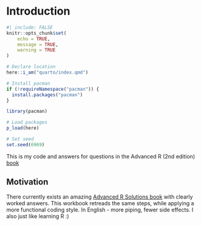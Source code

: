 # Introduction {.unnumbered}

```r
#| include: FALSE
knitr::opts_chunk$set(
	echo = TRUE,
	message = TRUE,
	warning = TRUE
)

# Declare location
here::i_am("quarto/index.qmd")

# Install pacman 
if (!requireNamespace("pacman")) {
  install.packages("pacman")
}

library(pacman)

# Load packages
p_load(here)

# Set seed
set.seed(6969)
```

This is my code and answers for questions in the Advanced R (2nd edition) [book](https://adv-r.hadley.nz/index.html)

## Motivation

There currently exists an amazing [Advanced R Solutions book](https://advanced-r-solutions.rbind.io/) with clearly worked answers. This workbook retreads the same steps, while applying a more functional coding style. In English - more piping, fewer side effects. I also just like learning R :)

